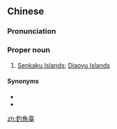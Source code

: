 ==Chinese==
{{zh-forms|s=钓鱼台|type=21}}

===Pronunciation===
{{zh-pron
|m=Diàoyútái
|cat=propn
}}

===Proper noun===
{{zh-proper noun}}

# [[Senkaku Islands]]; [[Diaoyu Islands]]

====Synonyms====
* {{zh-l|釣魚島}}
* {{zh-l|釣魚臺群島}}

{{zh-cat|Islands}}

[[zh:釣魚臺]]